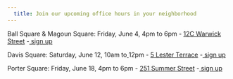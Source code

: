 ```yaml
---
  title: Join our upcoming office hours in your neighborhood
---
```


Ball Square & Magoun Square: Friday, June 4, 4pm to 6pm - [12C Warwick Street](https://www.google.com/maps/place/12+Warwick+St,+Somerville,+MA+02145/@42.3943874,-71.1122023,17z/data=!3m1!4b1!4m5!3m4!1s0x89e3772608200fe1:0xbd3d6decd2c27a4a!8m2!3d42.3943874!4d-71.1100136) -[  sign up](https://hs-7055275.t.hubspotstarter-hq.net/e2t/tc/VWwMZJ3pQJRvW4wQyM78PcGMRW4bWRWk4s0ZfMN9k7Mb93lGnpV1-WJV7CgBH4V7cZws90VGc4W9346xq8WYjtkW3hxcFH2s7GqRW9d03mN6RsDXPVNMDNf15PxS2W3sV-n58fHGhSV7xrHY4PNVC7W1q_cpJ262m2dW2ssCQc2stXZ0W2RSTRx44b503VVnSP06HtsMzW9jjn5C2vz9qvW1YDvSw8xgcPqW1-5BBd2zPC-BN3y5H4Mp-99KW4sk6ym4SL3zQW2BQlN23xXndhW28QMNS5jrT2dW2Qqxfq32Y5KzW2Kn6kb8q48PLW7Y_vDc61RGx-W6wsc7H3lTMflW8CM1y51mn_w6W1ptcxn8CsGB2W2-4wn34YPJZdW3pm2qR7jWKFD3gJD1)

Davis Square: Saturday, June 12, 10am to[  ](https://www.google.com/maps/search/12pm+-+5+Lester+Terrace?entry=gmail&source=g)12pm - [5 Lester Terrace](https://www.google.com/maps/place/5+Lester+Terrace,+Somerville,+MA+02144/@42.3969994,-71.1271034,17z/data=!3m1!4b1!4m5!3m4!1s0x89e3771ecd133c09:0x81e5cff9597a00fa!8m2!3d42.3969994!4d-71.1249147) -[  sign up](https://hs-7055275.t.hubspotstarter-hq.net/e2t/tc/VWwMZJ3pQJRvW4wQyM78PcGMRW4bWRWk4s0ZfMN9k7Mb93lGnpV1-WJV7CgBchW8ngsR07kTJXjW4D1DFq3xV-B8W1XZQc33kY5NkW5gmk821W1JjmN2cj7Xczx2BSN2T3rm4xS60sW363S5Z3082qLW1g7Ny97nJyCbLVWmTk7bbCW5jDcbm8CtktvW78rFGP3gpbj1W6swyN61bv1j2W1kTpBY7cnQZyW3dr1v94YrdSvW7d1GxZ5pM1JWW1-t_7m6h4xygW1296WL8d2ZngW34Cxz19d4BF1W1vmz0K98d2n5VCXymd4VYd7PW5vvwHd1PN9szW7LPSQV8lkT9ZW5FBDYS6tpfWVV3cpCl8kWF2wW2DCYc613KbnrW5qbT2F19-nRT2rd1)

Porter Square: Friday, June 18, 4pm to 6pm - [251 Summer Street](https://www.google.com/maps/place/251+Summer+St,+Somerville,+MA+02143/@42.3902038,-71.1151384,17z/data=!3m1!4b1!4m5!3m4!1s0x89e37724cd59479f:0x3337e18cd2d220e7!8m2!3d42.3902038!4d-71.1129497) -[  sign up](https://hs-7055275.t.hubspotstarter-hq.net/e2t/tc/VWwMZJ3pQJRvW4wQyM78PcGMRW4bWRWk4s0ZfMN9k7Mb93lGnpV1-WJV7CgTKqW8pLl4b2BLbzRN4KxNz2DXxWQW6X405L3fCpLSW8YNPQG8P-XhCW1SLCMK19v5zFW39r43y3167zrVt1MJx1nX3HLW4dMcvg3z94RRW782ZmQ5zTd8jW4DrpBY3mhgB3W5sCyyQ47BNCRW4HZ5J-9lrlDmW2BP_YD5dpBZfN50NW1Ntr_QhVhHrbx5gD7WZW6ld_sm7N4kwXW1x_bRx38gxNlV734YW7tbH2CW5FXvYz6P4B2mV87syn368rK4W2WN1w63mv8XKN3Cc8SJtwbSLMp3fyWPsNFcW9gKq_L20ksHYVD9bC16FTyrBW3PwNRf5FdnJV3m8r1)
